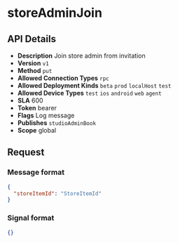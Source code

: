 # storeAdminJoin

## API Details

- **Description** Join store admin from invitation
- **Version** `v1`
- **Method** `put`
- **Allowed Connection Types** `rpc` 
- **Allowed Deployment Kinds** `beta` `prod` `localHost` `test` 
- **Allowed Device Types** `test` `ios` `android` `web` `agent` 
- **SLA** 600
- **Token** bearer
- **Flags** Log message
- **Publishes** `studioAdminBook` 
- **Scope** global


## Request

### Message format

```json
{
  "storeItemId": "StoreItemId"
}
```

### Signal format

```json
{}
```

